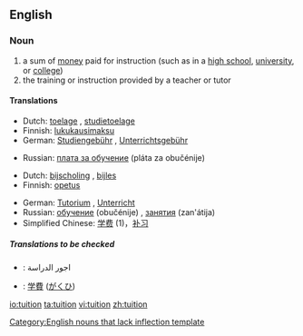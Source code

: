 ==English==
{{wikipedia}}

===Noun===
{{en-noun}}

# a sum of [[money]] paid for instruction (such as in a [[high school]], [[university]], or [[college]])
# the training or instruction provided by a teacher or tutor

====Translations====
{{trans-top|a sum of money paid for instruction}}
*Dutch: [[toelage]] {{f}}, [[studietoelage]] {{f}}
*Finnish: [[lukukausimaksu]]
*German: [[Studiengebühr]] {{f}}, [[Unterrichtsgebühr]] {{f}}
{{trans-mid}}
*Russian: [[плата за обучение]] (pláta za obučénije) {{f}}
{{trans-bottom}}

{{trans-top|the training or instruction provided by a teacher or tutor}}
*Dutch: [[bijscholing]] {{f}}, [[bijles]] {{f}}
*Finnish: [[opetus]]
{{trans-mid}}
*German: [[Tutorium]] {{n}}, [[Unterricht]] {{m}}
*Russian: [[обучение]] (obučénije) {{n}}, [[занятия]] (zan'átija) {{p}}
*Simplified Chinese: [[学费]] (1)，[[补习]]
{{trans-bottom}}

=====Translations to be checked=====
{{checktrans}}
{{top}}
*{{ttbc|Arabic}}: اجور الدراسة
*{{ttbc|Japanese}}: [[学費]] ([[がくひ]])
{{mid}}
{{bottom}}

[[Category:English nouns that lack inflection template]]

[[io:tuition]]
[[ta:tuition]]
[[vi:tuition]]
[[zh:tuition]]